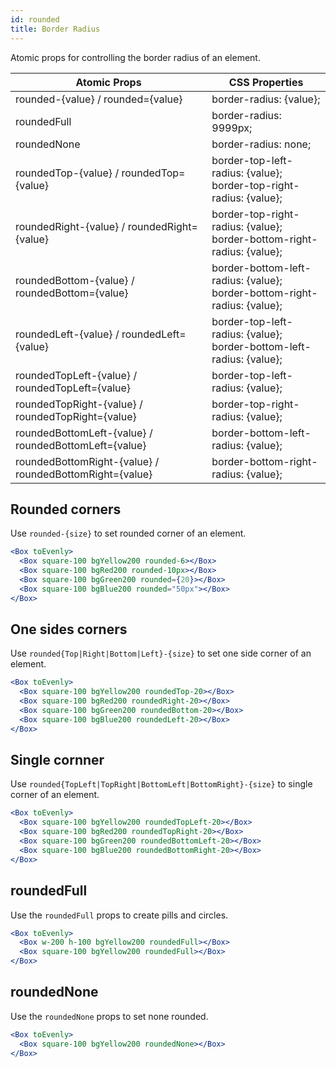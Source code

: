 ```yaml
---
id: rounded
title: Border Radius
---
```


Atomic props for controlling the border radius of an element.

| Atomic Props                                            | CSS Properties                                                               |
| ------------------------------------------------------- | ---------------------------------------------------------------------------- |
| rounded-{value} / rounded={value}                       | border-radius: {value};                                                      |
| roundedFull                                             | border-radius: 9999px;                                                       |
| roundedNone                                             | border-radius: none;                                                         |
| roundedTop-{value} / roundedTop={value}                 | border-top-left-radius: {value};<br/>border-top-right-radius: {value};       |
| roundedRight-{value} / roundedRight={value}             | border-top-right-radius: {value};<br/>border-bottom-right-radius: {value};   |
| roundedBottom-{value} / roundedBottom={value}           | border-bottom-left-radius: {value};<br/>border-bottom-right-radius: {value}; |
| roundedLeft-{value} / roundedLeft={value}               | border-top-left-radius: {value};<br/>border-bottom-left-radius: {value};     |
| roundedTopLeft-{value} / roundedTopLeft={value}         | border-top-left-radius: {value};                                             |
| roundedTopRight-{value} / roundedTopRight={value}       | border-top-right-radius: {value};                                            |
| roundedBottomLeft-{value} / roundedBottomLeft={value}   | border-bottom-left-radius: {value};                                          |
| roundedBottomRight-{value} / roundedBottomRight={value} | border-bottom-right-radius: {value};                                         |

## Rounded corners

Use `rounded-{size}` to set rounded corner of an element.

```jsx live
<Box toEvenly>
  <Box square-100 bgYellow200 rounded-6></Box>
  <Box square-100 bgRed200 rounded-10px></Box>
  <Box square-100 bgGreen200 rounded={20}></Box>
  <Box square-100 bgBlue200 rounded="50px"></Box>
</Box>
```

## One sides corners

Use `rounded{Top|Right|Bottom|Left}-{size}` to set one side corner of an element.

```jsx live
<Box toEvenly>
  <Box square-100 bgYellow200 roundedTop-20></Box>
  <Box square-100 bgRed200 roundedRight-20></Box>
  <Box square-100 bgGreen200 roundedBottom-20></Box>
  <Box square-100 bgBlue200 roundedLeft-20></Box>
</Box>
```

## Single cornner

Use `rounded{TopLeft|TopRight|BottomLeft|BottomRight}-{size}` to single corner of an element.

```jsx live
<Box toEvenly>
  <Box square-100 bgYellow200 roundedTopLeft-20></Box>
  <Box square-100 bgRed200 roundedTopRight-20></Box>
  <Box square-100 bgGreen200 roundedBottomLeft-20></Box>
  <Box square-100 bgBlue200 roundedBottomRight-20></Box>
</Box>
```

## roundedFull

Use the `roundedFull` props to create pills and circles.

```jsx live
<Box toEvenly>
  <Box w-200 h-100 bgYellow200 roundedFull></Box>
  <Box square-100 bgYellow200 roundedFull></Box>
</Box>
```

## roundedNone

Use the `roundedNone` props to set none rounded.

```jsx live
<Box toEvenly>
  <Box square-100 bgYellow200 roundedNone></Box>
</Box>
```

